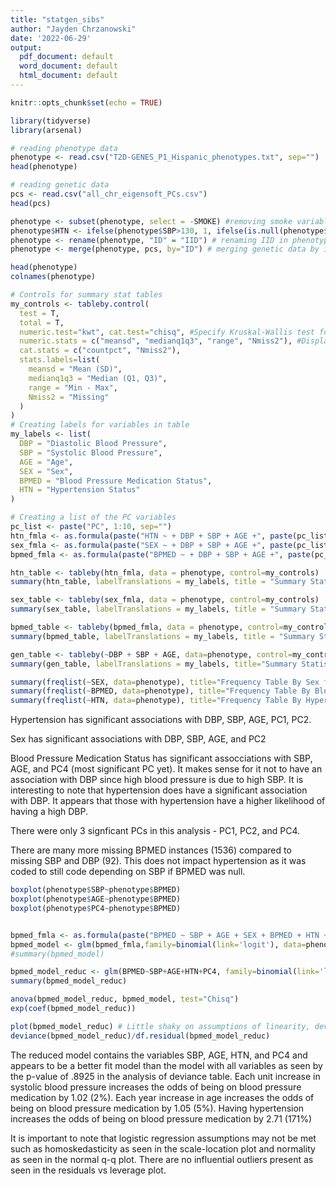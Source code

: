 ---
title: "statgen_sibs"
author: "Jayden Chrzanowski"
date: '2022-06-29'
output:
  pdf_document: default
  word_document: default
  html_document: default
---

```{r setup, include=FALSE}
knitr::opts_chunk$set(echo = TRUE)
```
```{r}
library(tidyverse)
library(arsenal)
```
```{r}
# reading phenotype data
phenotype <- read.csv("T2D-GENES_P1_Hispanic_phenotypes.txt", sep="")
head(phenotype)
```
```{r}
# reading genetic data
pcs <- read.csv("all_chr_eigensoft_PCs.csv")
head(pcs)
```
```{r}
phenotype <- subset(phenotype, select = -SMOKE) #removing smoke variable - all NAs
phenotype$HTN <- ifelse(phenotype$SBP>130, 1, ifelse(is.null(phenotype$BPMED), 1, ifelse(phenotype$BPMED==1, 1, 0))) #adding HTN variable
phenotype <- rename(phenotype, "ID" = "IID") # renaming IID in phenotype data to ID to merge with genetic data
phenotype <- merge(phenotype, pcs, by="ID") # merging genetic data by id var
```

```{r}
head(phenotype)
colnames(phenotype)
```
```{r, results='asis'}
# Controls for summary stat tables
my_controls <- tableby.control(
  test = T,
  total = T,
  numeric.test="kwt", cat.test="chisq", #Specify Kruskal-Wallis test for numeric vars and chi square for categorical vars
  numeric.stats = c("meansd", "medianq1q3", "range", "Nmiss2"), #Display mean, sd, median, q1 and q3, range, and missing values
  cat.stats = c("countpct", "Nmiss2"),
  stats.labels=list(
    meansd = "Mean (SD)",
    medianq1q3 = "Median (Q1, Q3)",
    range = "Min - Max",
    Nmiss2 = "Missing"
  )
)
# Creating labels for variables in table
my_labels <- list(
  DBP = "Diastolic Blood Pressure",
  SBP = "Systolic Blood Pressure",
  AGE = "Age",
  SEX = "Sex",
  BPMED = "Blood Pressure Medication Status",
  HTN = "Hypertension Status"
)

# Creating a list of the PC variables
pc_list <- paste("PC", 1:10, sep="")
htn_fmla <- as.formula(paste("HTN ~ + DBP + SBP + AGE +", paste(pc_list, collapse= "+")))
sex_fmla <- as.formula(paste("SEX ~ + DBP + SBP + AGE +", paste(pc_list, collapse= "+")))
bpmed_fmla <- as.formula(paste("BPMED ~ + DBP + SBP + AGE +", paste(pc_list, collapse= "+")))

htn_table <- tableby(htn_fmla, data = phenotype, control=my_controls) 
summary(htn_table, labelTranslations = my_labels, title = "Summary Statistics for Phenotypes By Hypertension")

sex_table <- tableby(sex_fmla, data = phenotype, control=my_controls) 
summary(sex_table, labelTranslations = my_labels, title = "Summary Statistics for Phenotype Data By Sex")

bpmed_table <- tableby(bpmed_fmla, data = phenotype, control=my_controls) 
summary(bpmed_table, labelTranslations = my_labels, title = "Summary Statistics for Phenotype Data By Blood Pressure Medication Status")

gen_table <- tableby(~DBP + SBP + AGE, data=phenotype, control=my_controls)
summary(gen_table, labelTranslations = my_labels, title="Summary Statistics for Phenotype Data")

summary(freqlist(~SEX, data=phenotype), title="Frequency Table By Sex for Phenotype Data", labelTranslations = my_labels)
summary(freqlist(~BPMED, data=phenotype), title="Frequency Table By Blood Pressure Medication Status for Phenotype Data", labelTranslations = my_labels)
summary(freqlist(~HTN, data=phenotype), title="Frequency Table By Hypertension Status for Phenotype Data", labelTranslations = my_labels)

```
Hypertension has significant associations with DBP, SBP, AGE, PC1, PC2.

Sex has significant associations with DBP, SBP, AGE, and PC2

Blood Pressure Medication Status has significant assocciations with SBP, AGE, and PC4 (most significant PC yet). It makes sense for it not to have an association with DBP since high blood pressure is due to high SBP. It is interesting to note that hypertension does have a significant association with DBP. It appears that those with hypertension have a higher likelihood of having a high DBP.

There were only 3 signficant PCs in this analysis - PC1, PC2, and PC4.

There are many more missing BPMED instances (1536) compared to missing SBP and DBP (92). This does not impact hypertension as it was coded to still code depending on SBP if BPMED was null.

```{r}
boxplot(phenotype$SBP~phenotype$BPMED)
boxplot(phenotype$AGE~phenotype$BPMED)
boxplot(phenotype$PC4~phenotype$BPMED)


bpmed_fmla <- as.formula(paste("BPMED ~ SBP + AGE + SEX + BPMED + HTN + + ", paste(pc_list, collapse="+")))
bpmed_model <- glm(bpmed_fmla,family=binomial(link='logit'), data=phenotype)
#summary(bpmed_model)

bpmed_model_reduc <- glm(BPMED~SBP+AGE+HTN+PC4, family=binomial(link='logit'), data=phenotype)
summary(bpmed_model_reduc)

anova(bpmed_model_reduc, bpmed_model, test="Chisq")
exp(coef(bpmed_model_reduc))

plot(bpmed_model_reduc) # Little shaky on assumptions of linearity, deviation from normality present, potential influential outliers
deviance(bpmed_model_reduc)/df.residual(bpmed_model_reduc) 
```
The reduced model contains the variables SBP, AGE, HTN, and PC4 and appears to be a better fit model than the model with all variables as seen by the p-value of .8925 in the analysis of deviance table.
Each unit increase in systolic blood pressure increases the odds of being on blood pressure medication by 1.02 (2%).
Each year increase in age increases the odds of being on blood pressure medication by 1.05 (5%). 
Having hypertension increases the odds of being on blood pressure medication by 2.71 (171%)

It is important to note that logistic regression assumptions may not be met such as homoskedasticity as seen in the scale-location plot and normality as seen in the normal q-q plot. There are no influential outliers present as seen in the residuals vs leverage plot.
